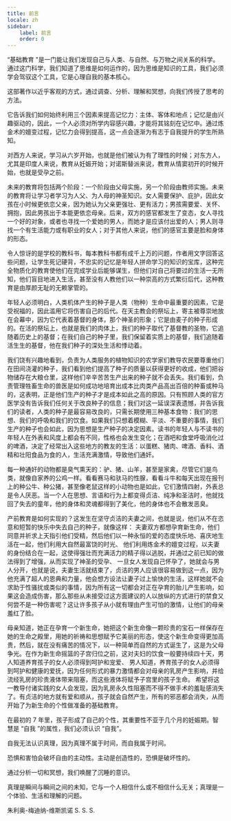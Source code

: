 ```yaml
---
title: 前言
locale: zh
sidebar:
    label: 前言
    order: 0
---
```

“基础教育 "是一门能让我们发现自己与人类、与自然、与万物之间关系的科学。通过这门科学，我们知道了思维是如何运作的，因为思维是知识的工具，我们必须学会驾驭这个工具，它是心理自我的基本核心。

这部著作以近乎客观的方式，通过调查、分析、理解和冥想，向我们传授了思考的方法。

它告诉我们如何始终利用三个因素来提高记忆力：主体、客体和地点；记忆是由兴趣驱动的，因此，一个人必须对所学内容感兴趣，才能将其铭刻在记忆中。通过炼金术的嬗变过程，记忆力会得到提高，这一点会逐渐为有志于自我提升的学生所熟知。

对西方人来说，学习从六岁开始，也就是他们被认为有了理性的时候；对东方人，尤其是印度人来说，教育从妊娠开始；对诺斯替派来说，教育从情窦初开的时候开始，也就是受孕之前。

未来的教育将包括两个阶段：一个阶段由父母实施，另一个阶段由教师实施。未来的教育将让学习者学习为人父、为人母的神圣知识。女人需要保护、庇护，因此女孩在小时候更依恋父亲，因为她认为父亲更强壮、更有活力；男孩需要爱、关怀、拥抱，因此男孩出于本能更依恋母亲。后来，双方的感官都发生了变态，女人寻找一个好的对象，或者也寻找一个爱她的男人，而她才是应该付出爱的人；男人则寻找一个有生活能力或有职业的女人；对于其他人来说，他们的感官主要是脸和身体的形态。

令人惊讶的是学校的教科书，每本教科书都有成千上万的问题，作者用文字回答这些问题，让学生死记硬背，不忠实的记忆是年轻人拼命学习的知识的宝库，这种完全物质化的教育使他们在完成学业后能够谋生，但他们对自己将要过的生活一无所知，他们盲目地进入生活，甚至没有人教他们以一种崇高的方式繁衍后代，这种教育是由厚颜无耻的无赖掌管的。

年轻人必须明白，人类机体产生的种子是人类（物种）生命中最重要的因素，它是受祝福的，因此滥用它将伤害自己的后代。在天主教会的祭坛上，寄主被尊崇地放在会幕中，因为它代表着基督的身体，那个神圣的形象；它是由麦子的种子形成的。在活的祭坛上，也就是我们的肉体上，我们的种子取代了基督教的圣物，它追随着历史上的基督；在我们自己的种子里，我们保留着实质上的基督，我们追随着活生生的基督，他在我们种子的深处生活和悸动着。

我们饶有兴趣地看到，负责为人类服务的植物知识的农学家们教导农民要尊重他们在田间浇灌的种子，我们看到他们提高了种子的质量以获得更好的收成，他们把谷物储存在大粮仓里，这样他们辛辛苦苦生产出来的种子就不会丢失。我们看到，负责管理牲畜生命的兽医是如何成功地培育出成本比肉类产品高出百倍的种畜或种马的，这表明，正是他们生产的种子才是成本如此之高的原因。只有照顾人类的官方医学没有告诉我们任何关于改良种子的信息；我们对这一延误深表遗憾，并告诉我们的读者，人类的种子是最容易改良的，只需长期使用三种基本食物：我们的思想、我们的呼吸和我们的饮食。如果我们只想着模糊、平淡、不重要的事情，我们生产的种子也会如此，因为思想是生产种子的决定因素。读书的年轻人与不读书的年轻人在外表和风度上都会有不同，性格也会发生变化；在酒吧和食堂呼吸消化过的啤酒，决定了经常出入这些地方的教友的生活：以蛋糕、猪肉、啤酒、香料、酒精和壮阳食品为食的人，生活充满激情，导致他们通奸。

每一种通奸的动物都是臭气熏天的：驴、猪、山羊，甚至是家禽，尽管它们是鸟类，就像自家养的公鸡一样。看看赛马和驮马的性腺，看看斗牛和每天出现在报刊上的种公牛、种公猪，甚至像老鼠这样的小动物也是如此，它们激情四射，外表总是令人厌恶。当一个人在思想、言语和行为上都变得贞洁、纯净和圣洁时，他就找回了失去的童年，他的身体和灵魂都得到了美化，他的身体也不会散发恶臭。

产前教育是如何实现的？这发生在坚守贞洁的夫妻之间，也就是说，他们从不在恣意和短暂的快乐中失去自己的种子，就像这样： 夫妻双方都想孕育新生命，他们同意并祈求上天指引他们受精，然后他们以一种永恒的爱的态度快乐地、喜庆地生活在一起，他们利用大自然最富饶的时光、 他们利用炼金术的嬗变过程，以夫妻的身份结合在一起，这使得强壮而充满活力的精子得以逃脱，并通过之前已知的做法得到了增强，从而实现了神圣的受孕、 一旦女人发现自己怀孕了，她就会与男人分开，也就是说，夫妻生活就结束了，贞洁的男人应该很容易做到这一点，因为他充满了超人的恩典和力量，他会想方设法让妻子过上愉快的生活，这样她就不会求助于性骚扰或类似的事情，因为所有这一切都会对正在孕育的胎儿产生影响，如果这会造成伤害，那么那些从未接受过这方面建议的人以放纵的方式进行的禁食又何尝不是一种伤害呢？这让许多孩子从小就有理由产生可怕的激情，让他们的母亲羞红了脸。

母亲知道，她正在孕育一个新生命，她把这个新生命像一颗珍贵的宝石一样保存在她的生命之殿里，用她的祈祷和思想赋予它美丽的形态，使这个新生命变得更加高贵，然后，就在没有痛苦的情况下，以一种简单而自然的方式诞生了，这是为父母争光。在作为新生命摇篮的子宫归位之前，这对夫妇的饮食一般要持续四十天，男人知道养育孩子的女人必须得到呵护和宠爱、 男人知道，养育孩子的女人必须得到呵护和健康的爱抚，因为任何形式的暴力激情都会对母亲的乳房产生影响，并给流经乳房的珍贵液体带来阻塞，而这些液体将赋予子宫里的孩子生命。 希望将这一教导付诸实践的女人会发现，因为乳房永久性阻塞而不得不做手术的羞耻感消失了。有贞洁的地方就有爱和顺从，孩子就会自然产生，所有的邪恶都会消失，从而开始了为新生命的个性做准备的基础教育。

在最初的 7 年里，孩子形成了自己的个性，其重要性不亚于几个月的妊娠期。智慧是 “自我 ”的属性，我们必须认识 “自我”。

自我无法认识真理，因为真理不属于时间，而自我属于时间。

恐惧和害怕会破坏自由的主动性。主动是创造性的，恐惧是破坏性的。

通过分析一切和冥想，我们唤醒了沉睡的意识。

真理是瞬间与瞬间之间的未知，它与一个人相信什么或不相信什么无关；真理是一个体验、生活和理解的问题。

朱利奥-梅迪纳-维斯凯诺
S. S. S.

